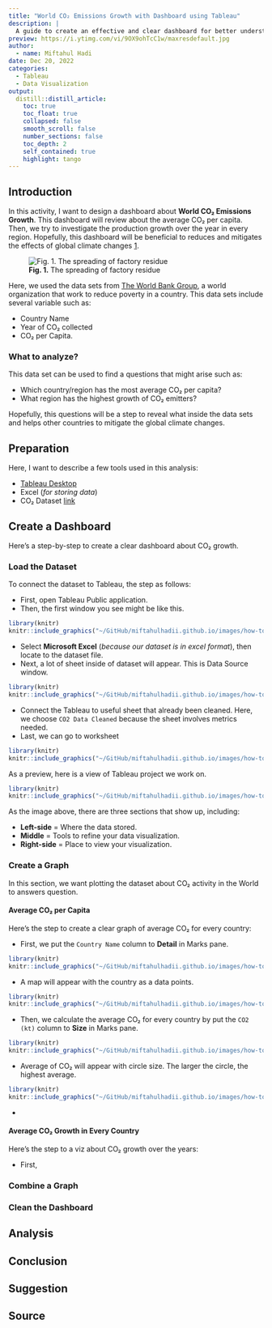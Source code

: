 ```yaml
---
title: "World CO₂ Emissions Growth with Dashboard using Tableau"
description: |
  A guide to create an effective and clear dashboard for better understand average CO₂ in the world using CO₂ dataset. 
preview: https://i.ytimg.com/vi/9OX9ohTcC1w/maxresdefault.jpg
author:
  - name: Miftahul Hadi
date: Dec 20, 2022
categories:
  - Tableau
  - Data Visualization
output:
  distill::distill_article:
    toc: true
    toc_float: true
    collapsed: false
    smooth_scroll: false
    number_sections: false
    toc_depth: 2
    self_contained: true
    highlight: tango
---
```


## Introduction

In this activity, I want to design a dashboard about **World CO₂ Emissions Growth**. This dashboard will review about the average CO₂ per capita. Then, we try to investigate the production growth over the year in every region. Hopefully, this dashboard will be beneficial to reduces and mitigates the effects of global climate changes [1](https://www.lse.ac.uk/granthaminstitute/news/economic-co-benefits-of-reducing-co2-emissions-outweigh-the-cost-of-mitigation-for-most-big-emitters/).

![**Fig. 1.** The spreading of factory residue](https://www.sciencealert.com/images/2019-09/processed/agw_topics_1024.jpg)

Here, we used the data sets from [The World Bank Group](http://data.worldbank.org/indicator/EN.ATM.CO2E.PC), a world organization that work to reduce poverty in a country. This data sets include several variable such as:

-   Country Name
-   Year of CO₂ collected
-   CO₂ per Capita.


### What to analyze?

This data set can be used to find a questions that might arise such as:

-   Which country/region has the most average CO₂ per capita?
-   What region has the highest growth of CO₂ emitters?

Hopefully, this questions will be a step to reveal what inside the data sets and helps other countries to mitigate the global climate changes.

## Preparation

Here, I want to describe a few tools used in this analysis:

-   [Tableau Desktop](https://public.tableau.com/app/discover)
-   Excel (*for storing data*)
-   CO₂ Dataset [link](http://data.worldbank.org/indicator/EN.ATM.CO2E.PC)


## Create a Dashboard
Here's a step-by-step to create a clear dashboard about CO₂ growth.

### Load the Dataset

To connect the dataset to Tableau, the step as follows:

* First, open Tableau Public application.
* Then, the first window you see might be like this.

```r
library(knitr)
knitr::include_graphics("~/GitHub/miftahulhadii.github.io/images/how-to-create-dashboard-tableau/connect-dataset-tableau.png")  
```
* Select **Microsoft Excel** (*because our dataset is in excel format*), then locate to the dataset file.
* Next, a lot of sheet inside of dataset will appear. This is Data Source window. 

```r
library(knitr)
knitr::include_graphics("~/GitHub/miftahulhadii.github.io/images/how-to-create-dashboard-tableau/connect-sheet.png")  
```
* Connect the Tableau to useful sheet that already been cleaned. Here, we choose `CO2 Data Cleaned` because the sheet involves metrics needed.
* Last, we can go to worksheet

```r
library(knitr)
knitr::include_graphics("~/GitHub/miftahulhadii.github.io/images/how-to-create-dashboard-tableau/go-to-worksheet.png")  
```

As a preview, here is a view of Tableau project we work on.

```r
library(knitr)
knitr::include_graphics("~/GitHub/miftahulhadii.github.io/images/how-to-create-dashboard-tableau/tableau-project-preview.png")  
```

As the image above, there are three sections that show up, including:

* **Left-side**  = Where the data stored.
* **Middle**     = Tools to refine your data visualization.
* **Right-side** = Place to view your visualization.

### Create a Graph
In this section, we want plotting the dataset about CO₂ activity in the World to answers question. 

#### Average CO₂ per Capita
Here's the step to create a clear graph of average CO₂ for every country:

* First, we put the `Country Name` column to **Detail** in Marks pane.

```r
library(knitr)
knitr::include_graphics("~/GitHub/miftahulhadii.github.io/images/how-to-create-dashboard-tableau/1-a-country-name.png")  
```

* A map will appear with the country as a data points.

```r
library(knitr)
knitr::include_graphics("~/GitHub/miftahulhadii.github.io/images/how-to-create-dashboard-tableau/1-b-country-appear.png")  
```

* Then, we calculate the average CO₂ for every country by put the `CO2 (kt)` column to **Size** in Marks pane.

```r
library(knitr)
knitr::include_graphics("~/GitHub/miftahulhadii.github.io/images/how-to-create-dashboard-tableau/1-c-avg-co2.png")  
```


* Average of CO₂ will appear with circle size. The larger the circle, the highest average.

```r
library(knitr)
knitr::include_graphics("~/GitHub/miftahulhadii.github.io/images/how-to-create-dashboard-tableau/1-d-country-size.png")  
```

*


#### Average CO₂ Growth in Every Country
Here's the step to a viz about CO₂ growth over the years:

* First, 

### Combine a Graph

### Clean the Dashboard




## Analysis



## Conclusion



## Suggestion



## Source


